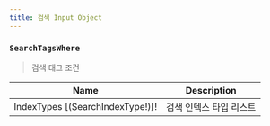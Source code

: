 ```yaml
---
title: 검색 Input Object
---
```




### `SearchTagsWhere`
> 검색 태그 조건

| Name | Description |
| -------- | -------- | 
| IndexTypes [(<Link to="/enum/search/#SearchIndexType">SearchIndexType!</Link>)]! | 검색 인덱스 타입 리스트
